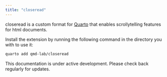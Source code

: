 ```yaml
---
title: "closeread"
---
```


closeread is a custom format for [Quarto](https://quarto.org/) that enables scrollytelling features for html documents.

Install the extension by running the following command in the directory you with to use it:

```bash
quarto add qmd-lab/closeread
```

:::{.callout-note}
This documentation is under active development. Please check back regularly for updates.
:::